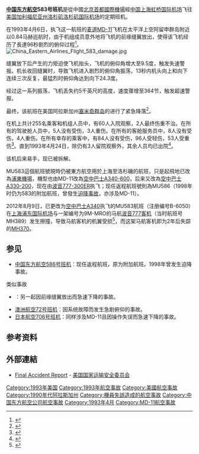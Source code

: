 {{Expand|time=2012-07-13T05:32:50+00:00 }}
{{distinguish|中國東方航空586號班機事故}}
{{Infobox Airliner accident |
name=中国东方航空583号班机 |
Crash image=McDonnell Douglas MD-11, China Eastern Airlines AN0220927.jpg|
Image caption=涉事的B-2171，1995年攝於[[北京首都國際機場|北京首都國際機場]]|
Date=1993年4月6日 |
Type=机员失误 |
Site=太平洋上空[[阿留申群岛|阿留申群岛]]附近|
Fatalities=2|
Injuries=|
Aircraft Type=[[MD-11|MD-11]]|
Operator=[[中国东方航空|中国东方航空]]|
Tail Number=B-2171|
Origin = {{flagicon|China}} [[北京首都國際機場|北京首都國際機場]]|
Last stopover ={{flagicon|China}} [[上海虹橋機場|上海虹橋機場]] |
Destination = {{flagicon|United States}} [[洛杉磯國際機場|洛杉磯國際機場]]|
Passengers=235|
Crew=20|
Survivors =253|
}}
'''[[中国东方航空|中国东方航空]]583号班机'''是從中國[[北京首都國際機場|北京首都國際機場]]經[[中国|中国]][[上海虹桥国际机场|上海虹桥国际机场]]飞往[[美国|美国]][[加利福尼亚州|加利福尼亚州]][[洛杉矶|洛杉矶]][[洛杉矶国际机场|洛杉矶国际机场]]的定期班机。

在1993年4月6日，执飞这一航班的[[麦道MD-11|麦道MD-11]]飞机在太平洋上空阿留申群岛附近以0.84马赫巡航时，由于机组成员意外地将飞机的前缘缝翼放出，使得该飞机经历了長達96秒剧烈的俯仰过程<ref>{{cite web | url=http://aviation-safety.net/database/record.php?id=19930406-2] | title=ASN Aircraft accident McDonnell Douglas MD-11 B-2171 Shemya, AK | accessdate=2011-09-11}}</ref>。
[[File:China_Eastern_Airlines_Flight_583_damage.jpg|thumb]]

缝翼放下后产生的力矩迫使飞机抬头，飞机的俯仰角增大至9.5度，触发失速警报。机长收回缝翼时，导致飞机进入剧烈的俯仰角振荡，13秒内机头向上和向下连续三次反复，最猛烈时俯仰角达到向下24.3度。

经过这一系列振荡，飞机丢失约5千英尺的高度，速度骤增至364节，触发超速警报。

最终，该航班在美国阿拉斯加州[[塞米奇群岛|塞米奇群岛]]的{{le|申雅岛空军基地|Shemya Air Force Base}}进行了紧急降落<ref>{{cite web | url=http://www.highbeam.com/doc/1P2-941702.html | title=Engineering Problem Or Crew Error Caused Jet to Pitch Violently - The Washington Post | publisher=HighBeam Research | accessdate=2011-09-11 | archive-url=https://web.archive.org/web/20121021103045/http://www.highbeam.com/doc/1P2-941702.html | archive-date=2012-10-21 | dead-url=yes }}</ref>。

在机上共计255名乘客和机组人员中，有60人入院观察，2人最终伤重不治。在所有的驾驶舱人员中，5人没有受伤，3人重伤。在所有的客舱服务员中，8人没有受伤，4人重伤。在所有幸存的乘客中，有84人没有受伤，96人受轻伤，53人受重伤<ref>{{cite web | url=https://www.ntsb.gov/investigations/AccidentReports/Reports/AAR9307.pdf | title=ntsb.gov | accessdate=2022-03-24 | deadurl=no | archiveurl=https://web.archive.org/web/20160401002011/https://www.ntsb.gov/investigations/AccidentReports/Reports/AAR9307.pdf | archivedate=2016-04-01 }}</ref>。直到1993年4月24日，除仍有3人留院观察外，其余人员均已出院<ref>{{cite web | url=http://nl.newsbank.com/nl-search/we/Archives?p_product=AS&p_theme=as&p_action=search&p_maxdocs=200&p_topdoc=1&p_text_direct-0=0F78E9953201E172&p_field_direct-0=document_id&p_perpage=10&p_sort=YMD_date:D&s_trackval=GooglePM | title=HOSPITALS SEE CHINA PAYING BILLS | accessdate=2011-09-11 | archive-date=2018-10-04 | archive-url=https://web.archive.org/web/20181004144925/http://nl.newsbank.com/nl-search/we/Archives?p_product=AS&p_theme=as&p_action=search&p_maxdocs=200&p_topdoc=1&p_text_direct-0=0F78E9953201E172&p_field_direct-0=document_id&p_perpage=10&p_sort=YMD_date:D&s_trackval=GooglePM | dead-url=no }}</ref>。

该机后来易手{{tsl|en|Sky Lease Cargo|Sky Lease Cargo}}，现已被拆解。

MU583這個航班號現時仍被東方航空用於上海至洛杉磯的航班，只是起飛地已改為[[上海浦東國際機場|浦東機場]]，機型也由MD-11改為[[空中客车A340|空中巴士A340-600]]，后来又改為[[空中客车A330|空中巴士A330-200]]，现在由[[波音777|波音777-300ER]]执飞；现任返程航班號則為MU586（1998年时仍为583的附加航班，曾發生[[中國東方航空586號班機事故|迫降事故]]，亦涉及MD-11）。

2012年8月9日，已更改为[[空中客车A340|空中巴士A340]]执飞的MU583航班（注册编号B-6050）在[[上海浦东国际机场|上海浦东国际机场]]与一架编号为9M-MRO的马航[[波音777客机|波音777客机]]（当时航班号MH389）发生擦撞，导致马航客机的机翼受损<ref>{{cite web|author1=新民晚报|title=浦东机场两架客机剐蹭 马航机翼撞上东航尾翼|url=http://sh.eastday.com/m/20120810/u1a6775127.html|access-date=2017-04-20|archive-url=https://web.archive.org/web/20140308045222/http://sh.eastday.com/m/20120810/u1a6775127.html|archive-date=2014-03-08|dead-url=yes}}</ref>，而这架马航客机即为2年后失踪的[[马来西亚航空370号班机空难|MH370]]。
<br />

==参见==
*[[中國東方航空586號班機事故|中国东方航空586号班机]]：现任返程航班，原为附加航班。1998年曾发生迫降事故。
;类似事故
*{{link-en|环球航空841号班机事故|TWA_Flight_841_(1979)|环球航空841号班机}}：另一起因前缘缝翼放出而急速下降的事故。
*[[澳洲航空72號班機事故|澳洲航空72号班机]]：因系统故障而发生急剧俯仰的事故。
*[[日本航空706号班机事故|日本航空706号班机]]：同样涉及MD-11且因操作失误而急速下降的事故。

==参考资料==
{{reflist}}

==外部連結==
* [https://www.webcitation.org/6ELcJ4eU0?url=http://www.airdisaster.com/reports/ntsb/AAR93-07.pdf Final Accident Report] - [[美国国家运输安全委员会|美国国家运输安全委员会]] {{en}}

{{1993年航空事故}}
{{中华人民共和国航空事故}}

[[Category:1993年美国|Category:1993年美国]]
[[Category:1993年航空事故|Category:1993年航空事故]]
[[Category:美國航空事故|Category:美國航空事故]]
[[Category:1990年代阿拉斯加州|Category:1990年代阿拉斯加州]]
[[Category:機員失誤造成的航空事故|Category:機員失誤造成的航空事故]]
[[Category:中国东方航空公司航空事故|Category:中国东方航空公司航空事故]]
[[Category:1993年4月|Category:1993年4月]]
[[Category:MD-11航空事故|Category:MD-11航空事故]]